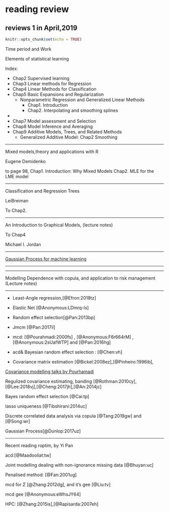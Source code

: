 # reading review {-}

## reviews 1 in April,2019
```r
knitr::opts_chunk$set(echo = TRUE)
```
Time period and Work


Elements of statistical learning

Index: 

- Chap2 Supervised learning
- Chap3 Linear methods for Regression
- Chap4 Linear Methods for Classification
- Chap5 Basic Expansions and Regularization
  - Nonparametric Regression and Generalized Linear Methods
    - Chap1. Introduction
    - Chap2. Interpolating and smoothing splines

- 
- Chap7 Model assessment and Selection
- Chap8 Model Inference and Averaging
- Chap9 Additive Models, Trees, and Related Methods
  - Generalized Additive Model: Chap2 Smoothing

---

Mixed models,theory and applications with R

Eugene Demidenko

to page 98, 
Chap1. Introduction: Why Mixed Models
Chap2. MLE for the LME model



---

Classification and Regression Trees

LeiBreiman

To Chap2.

---

An Introduction to Graphical Models, (lecture notes)

To Chap4

Michael I. Jordan


---

[Gaussian Process for machine learning](http://www.gaussianprocess.org/gpml/chapters/RW.pdf)

---


---

Modelling Dependence with copula, and application to risk management
(Lecture notes)


---


- Least-Angle regression,[@Efron:2018tz]
- Elastic Net [@Anonymous:LDmrq-ls]




- Random effect selection[@Pan:2013bp]
- Jmcm [@Pan:2017il] 
- mcd: [@Pourahmadi:2000fs] , [@Anonymous:F6r664rM] , [@Anonymous:2sUafWTP] and [@Pan:2016hg]
- acd& Bayesian random effect selection : [@Chen:vh]

- Covariance matrix estimation [@Bickel:2008ez],[@Pinheiro:1996ib],

[Covariance modelling talks by Pourhamadi](http://www.math.niu.edu/~pourahm/GenLinModMSU.pdf)


Regulized covariance estimating, banding [@Rothman:2010cy],[@Lee:2018vj],[@Cheng:2017jh],[@An:2014jc]

Bayes random effect selection [@Cai:tp]

lasso uniqueness [@Tibshirani:2014uc]

Discrete correlated data analysis via copula [@Tang:2019gw] and [@Song:wr]

Gaussian Process[@Dunlop:2017uz]

---

Recent reading
roptim, by Yi Pan

acd:[@Maadooliat:tw]

Joint modelling dealing with non-ignorance missing data [@Bhuyan:uc]

Penalised method: [@Fan:2001ug]

mcd for $\Sigma$ [@Zhang:2012dg], and it's gee [@Liu:tv]

mcd gee [@Anonymous:eWhsJY64]

HPC: [@Zhang:2015is],[@Rapisarda:2007eh]

